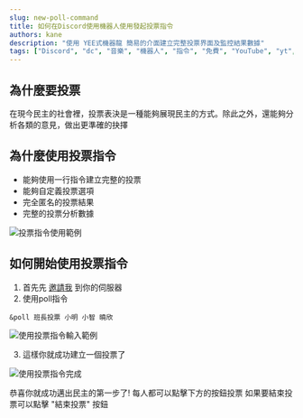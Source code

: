 ---
slug: new-poll-command
title: 如何在Discord使用機器人使用發起投票指令
authors: kane
description: "使用 YEE式機器龍 簡易的介面建立完整投票界面及監控結果數據"
tags: ["Discord", "dc", "音樂", "機器人", "指令", "免費", "YouTube", "yt", "2022", "Rythm", "Groovy"]
---


## 為什麼要投票
在現今民主的社會裡，投票表決是一種能夠展現民主的方式。除此之外，還能夠分析各類的意見，做出更準確的抉擇

## 為什麼使用投票指令
- 能夠使用一行指令建立完整的投票
- 能夠自定義投票選項
- 完全匿名的投票結果
- 完整的投票分析數據

![投票指令使用範例](new-poll-command/example-usage.png)

<!--truncate-->

<Adsense/>

## 如何開始使用投票指令

1. 首先先 [邀請我](/blog/how-to-invite-bot) 到你的伺服器
2. 使用poll指令
```
&poll 班長投票 小明 小智 曉欣
```
![使用投票指令輸入範例](new-poll-command/step-usage-1.png)

3. 這樣你就成功建立一個投票了

![使用投票指令完成](new-poll-command/step-usage-2.png)

恭喜你就成功邁出民主的第一步了!
每人都可以點擊下方的按鈕投票
如果要結束投票可以點擊 "結束投票" 按鈕

<Adsense/>